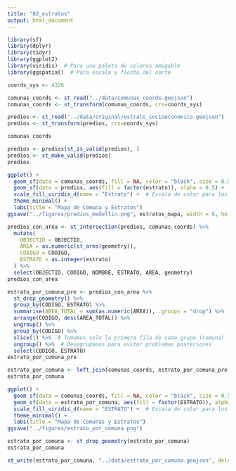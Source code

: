 ```yaml
---
title: "02_estratos"
output: html_document
---
```


```r
library(sf)
library(dplyr)
library(tidyr)
library(ggplot2)
library(viridis)  # Para una paleta de colores amigable
library(ggspatial)  # Para escala y flecha del norte
```

```r
coords_sys <- 4326

comunas_coords <- st_read("../data/comunas_coords.geojson")
comunas_coords <- st_transform(comunas_coords, crs=coords_sys)

predios <- st_read("../data/original/estrato_socioeconomico.geojson")
predios <- st_transform(predios, crs=coords_sys)
```

```r
comunas_coords
```


```r
predios <- predios[st_is_valid(predios), ]
predios <- st_make_valid(predios)
predios
```

```r
ggplot() +
  geom_sf(data = comunas_coords, fill = NA, color = "black", size = 0.5) +  # Contorno de barrios
  geom_sf(data = predios, aes(fill = factor(estrato)), alpha = 0.5) +  # Estratos con color
  scale_fill_viridis_d(name = "Estrato") +  # Escala de color para los estratos
  theme_minimal() +
  labs(title = "Mapa de Comuna y Estratos")
ggsave("../figures/predios_medellin.png", estratos_mapa, width = 8, height = 6, dpi = 300)
```

```r
predios_con_area <- st_intersection(predios, comunas_coords) %>%
  mutate(
    OBJECTID = OBJECTID,
    AREA = as.numeric(st_area(geometry)),
    CODIGO = CODIGO,
    ESTRATO = as.integer(estrato)
  ) %>% 
  select(OBJECTID, CODIGO, NOMBRE, ESTRATO, AREA, geometry)
predios_con_area
```

```r
estrato_por_comuna_pre <- predios_con_area %>%
  st_drop_geometry() %>% 
  group_by(CODIGO, ESTRATO) %>% 
  summarise(AREA_TOTAL = sum(as.numeric(AREA)), .groups = "drop") %>% 
  arrange(CODIGO, desc(AREA_TOTAL)) %>% 
  ungroup() %>% 
  group_by(CODIGO) %>% 
  slice(1) %>%  # Tomamos solo la primera fila de cada grupo (comuna)
  ungroup() %>%  # Desagrupamos para evitar problemas posteriores
  select(CODIGO, ESTRATO)
estrato_por_comuna_pre
```

```r
estrato_por_comuna <- left_join(comunas_coords, estrato_por_comuna_pre)
estrato_por_comuna
```

```r
ggplot() +
  geom_sf(data = comunas_coords, fill = NA, color = "black", size = 0.5) +  # Contorno de barrios
  geom_sf(data = estrato_por_comuna, aes(fill = factor(ESTRATO)), alpha = 0.5) +  # Estratos con color
  scale_fill_viridis_d(name = "ESTRATO") +  # Escala de color para los estratos
  theme_minimal() +
  labs(title = "Mapa de Comunas y Estratos")
ggsave("../figures/estrato_por_comuna.png")
```

```r
estrato_por_comuna <- st_drop_geometry(estrato_por_comuna)
estrato_por_comuna
```


```r
st_write(estrato_por_comuna, "../data/estrato_por_comuna.geojson", delete_dsn = TRUE)
```

